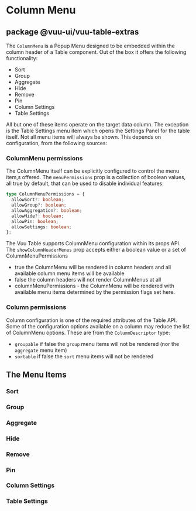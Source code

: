 # Column Menu

## package @vuu-ui/vuu-table-extras

The `ColumnMenu` is a Popup Menu designed to be embedded within the column header of a Table component. Out of the box it offers the following functionality:

- Sort
- Group
- Aggregate
- Hide
- Remove
- Pin
- Column Settings
- Table Settings

All but one of these items operate on the target data column. The exception is the Table Settings menu item which opens the Settings Panel for the table itself.
Not all menu items will always be shown. This depends on configuration, from the following sources:

### ColumnMenu permissions

The ColumnMenu itself can be explicitly configured to control the menu item,s offered. The `menuPermissions` prop is a collection of boolean values, all true by default, that can be used to disable individual features:

```typescript
type ColumnMenuPermissions = {
  allowSort?: boolean;
  allowGroup?: boolean;
  allowAggregation?: boolean;
  allowHide?: boolean;
  allowPin: boolean;
  allowSettings: boolean;
};
```

The Vuu Table supports ColumnMenu configuration within its props API. The `showColumnHeaderMenus` prop accepts either a boolean value or a set of ColumnMenuPermissions

- true the ColumnMenu will be rendered in column headers and all available column menu items will be available
- false the column headers will not render ColumnMenus at all
- columnMenuPermissions - the ColumnMenu will be rendered with available menu items determined by the permission flags set here.

### Column permissions

Column configuration is one of the required attributes of the Table API. Some of the configuration options available on a column may reduce the list of ColumnMenu options. These are from the `ColumnDescriptor` type:

- `groupable` if false the `group` menu items will not be rendered (nor the `aggregate` menu item)
- `sortable` if false the `sort` menu items will not be rendered

## The Menu Items

### Sort

### Group

### Aggregate

### Hide

### Remove

### Pin

### Column Settings

### Table Settings
